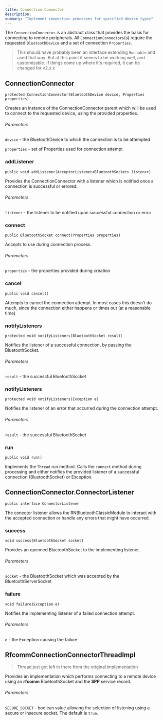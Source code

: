 ```yaml
---
title: Connection Connector
description: 
summary: "Implement connection processes for specified device types"
---
```


The `ConnectionConnector` is an abstract class that provides the basis for connecting to remote peripherals. All `ConnectionConnectors`(s) require the requested `BluetoothDevice` and a set of connection `Properties`.

> This should have probably been an interface extending `Runnable` and used that way.  But at this point it seems to be working well, and customizable.  If things come up where it's required, it can be changed for v2.x.x

## ConnectionConnector

`protected ConnectionConnector(BluetoothDevice device, Properties properties)`

Creates an instance of the ConnectionConnector parent which will be used to connect to the requested device, using the provided properties.

###### Parameters

`device` - the BluetoothDevice to which the connection is to be attempted

`properties` - set of Properties used for connection attempt

### addListener

`public void addListener(AcceptorListener<BluetoothSocket> listener)`

Provides the ConnectionConnector with a listener which is notified once a connection is successful or errored.

###### Parameters

`listener` - the listener to be notified upon successful connection or error

### connect

`public BluetoothSocket connect(Properties properties)`

Accepts to use during connection process.

###### Parameters

`properties` - the properties provided during creation

### cancel

`public void cancel()`

Attempts to cancel the connection attempt.  In most cases this doesn't do much, since the connection either happens or times out (at a reasonable time).

### notifyListeners

`protected void notifyListeners(BluetoothSocket result)`

Notifies the listener of a successful connection, by passing the BluetoothSocket.

###### Parameters

`result` - the successful BluetoothSocket

### notifyListeners

`protected void notifyListeners(Exception e)`

Notifies the listener of an error that occurred during the connection attempt.

###### Parameters

`result` - the successful BluetoothSocket

### run

`public void run()`

Implements the `Thread` run method.  Calls the `connect` method during processing and either notifies the provided listener of a successful connection (BluetoothSocket) or Exception.

## ConnectionConnector.ConnectorListener

`public interface ConnectorListener`

The conector  listener allows the RNBluetoothClassicModule to interact with the accepted connection or handle any errors that might have occurred.

### success

`void success(BluetoothSocket socket)`

Provides an openned BluetoothSocket to the implementing listener.

###### Parameters

`socket` - the BluetoothSocket which was accepted by the BluetoothServerSocket

### failure

`void failure(Exception e)`

Notifies the implementing listener of a failed connection attempt.

###### Parameters

`e` - the Exception causing the failure

## RfcommConnectionConnectorThreadImpl

> Thread just got left in there from the original implementation

Provides an implementation which performs connecting to a remote device using an **rfcomm** BluetoothSocket and the **SPP** service record.

###### Parameters

`SECURE_SOCKET` - boolean value allowing the selection of listening using a secure or insecure socket.  The default is `true`.
